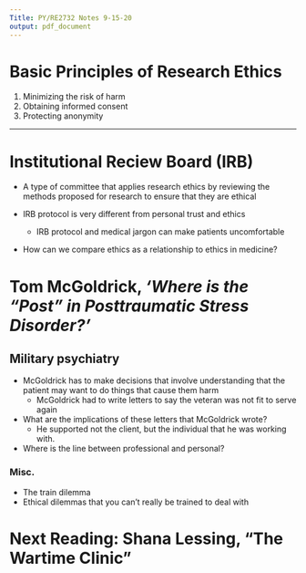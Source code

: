 ```yaml
---
Title: PY/RE2732 Notes 9-15-20
output: pdf_document
---
```


# Basic Principles of Research Ethics

1. Minimizing the risk of harm
2. Obtaining informed consent
3. Protecting anonymity

-----------------------------------------

# Institutional Reciew Board (IRB)

* A type of committee that applies research 
ethics by reviewing the methods proposed for 
research to ensure that they are ethical

* IRB protocol is very different from personal trust and ethics
  * IRB protocol and medical jargon can make patients uncomfortable
* How can we compare ethics as a relationship to ethics in medicine?

# Tom McGoldrick, *'Where is the "Post" in Posttraumatic Stress Disorder?'*

## Military psychiatry

* McGoldrick has to make decisions that involve understanding that the patient may want to do things that cause them harm
	* McGoldrick had to write letters to say the veteran was not fit to serve again
* What are the implications of these letters that McGoldrick wrote?
  * He supported not the client, but the individual that he was working with.
* Where is the line between professional and personal?

### Misc.

* The train dilemma
* Ethical dilemmas that you can't really be trained to deal with

# Next Reading: Shana Lessing, "The Wartime Clinic"


